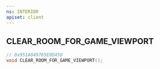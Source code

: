 ```yaml
---
ns: INTERIOR
apiset: client
---
```

## CLEAR_ROOM_FOR_GAME_VIEWPORT

```c
// 0x951A049765E0D450
void CLEAR_ROOM_FOR_GAME_VIEWPORT();
```